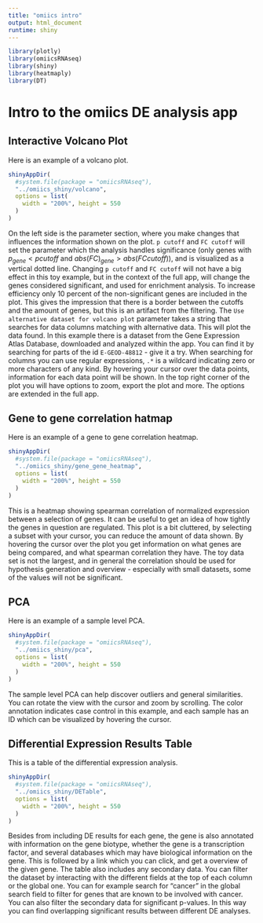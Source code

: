 ```yaml
---
title: "omiics intro"
output: html_document
runtime: shiny
---
```


```r
library(plotly)
library(omiicsRNAseq)
library(shiny)
library(heatmaply)
library(DT)
```

# Intro to the omiics DE analysis app

## Interactive Volcano Plot

Here is an example of a volcano plot.

```r
shinyAppDir(
  #system.file(package = "omiicsRNAseq"),
  "../omiics_shiny/volcano",
  options = list(
    width = "200%", height = 550
  )
)
```

On the left side is the parameter section, where you make changes that influences the information shown on the plot. `p cutoff` and `FC cutoff` will set the parameter which the analysis handles significance (only genes with $p_{gene} < p cutoff$ and $abs(FC)_{gene} > abs(FC cutoff))$, and is visualized as a vertical dotted line. Changing `p cutoff` and `FC cutoff` will not have a big effect in this toy example, but in the context of the full app, will change the genes considered significant, and used for enrichment analysis. To increase efficiency only 10 percent of the  non-significant genes are included in the plot. This gives the impression that there is a border between the cutoffs and the amount of genes, but this is an artifact from the filtering. The `Use alternative dataset for volcano plot` parameter takes a string that searches for data columns matching with alternative data. This will plot the data found. In this example there is a dataset from the Gene Expression Atlas Database, downloaded and analyzed within the app. You can find it by searching for parts of the id `E-GEOD-48812` - give it a try. When searching for columns you can use regular expressions, `.*` is a wildcard indicating zero or more characters of any kind. 
By hovering your cursor over the data points, information for each data point will be shown. In the top right corner of the plot you will have options to zoom, export the plot and more. The options are extended in the full app.  


## Gene to gene correlation hatmap

Here is an example of a gene to gene correlation heatmap.

```r
shinyAppDir(
  #system.file(package = "omiicsRNAseq"),
  "../omiics_shiny/gene_gene_heatmap",
  options = list(
    width = "200%", height = 550
  )
)
```

This is a heatmap showing spearman correlation of normalized expression between a selection of genes. It can be useful to get an idea of how tightly the genes in question are regulated. This plot is a bit cluttered, by selecting a subset with your cursor, you can reduce the amount of data shown. By hovering the cursor over the plot you get information on what genes are being compared, and what spearman correlation they have. The toy data set is not the largest, and in general the correlation should be used for hypothesis generation and overview - especially with small datasets, some of the values will not be significant.


## PCA

Here is an example of a sample level PCA.

```r
shinyAppDir(
  #system.file(package = "omiicsRNAseq"),
  "../omiics_shiny/pca",
  options = list(
    width = "200%", height = 550
  )
)
```

The sample level PCA can help discover outliers and general similarities. You can rotate the view with the cursor and zoom by scrolling. The color annotation indicates case control in this example, and each sample has an ID which can be visualized by hovering the cursor.


## Differential Expression Results Table

This is a table of the differential expression analysis.

```r
shinyAppDir(
  #system.file(package = "omiicsRNAseq"),
  "../omiics_shiny/DETable",
  options = list(
    width = "200%", height = 550
  )
)
```

Besides from including DE results for each gene, the gene is also annotated with information on the gene biotype, whether the gene is a transcription factor, and several databases which may have biological information on the gene. This is followed by a link which you can click, and get a overview of the given gene. The table also includes any secondary data.
You can filter the dataset by interacting with the different fields at the top of each column or the global one. You can for example search for "cancer" in the global search field to filter for genes that are known to be involved with cancer. You can also filter the secondary data for significant p-values. In this way you can find overlapping significant results between different DE analyses.   
